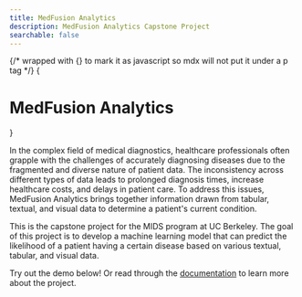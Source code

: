 ```yaml
---
title: MedFusion Analytics
description: MedFusion Analytics Capstone Project
searchable: false
---
```



{/* wrapped with {} to mark it as javascript so mdx will not put it under a p tag */}
{<h1 className="text-center font-extrabold md:text-5xl mt-8 mb-8 text-balance">MedFusion Analytics</h1>}

In the complex field of medical diagnostics, healthcare professionals often grapple with the challenges of accurately diagnosing diseases due to the fragmented and diverse nature of patient data.
The inconsistency across different types of data leads to prolonged diagnosis times, increase healthcare costs, and delays in patient care.
To address this issues, MedFusion Analytics brings together information drawn from tabular, textual, and visual data to determine a patient's current condition.

This is the capstone project for the MIDS program at UC Berkeley. The goal of this project is to develop a machine learning model
that can predict the likelihood of a patient having a certain disease based on various textual, tabular, and visual data.

Try out the demo below! Or read through the [documentation](/docs) to learn more about the project.

<br />
<br />

<Demo />
